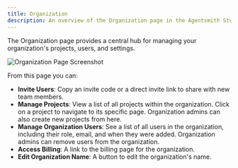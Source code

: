 ```yaml
---
title: Organization
description: An overview of the Organization page in the Agentsmith Studio.
---
```


The Organization page provides a central hub for managing your organization's projects, users, and settings.

![Organization Page Screenshot](/studio-screenshots/organization.png)

From this page you can:

- **Invite Users**: Copy an invite code or a direct invite link to share with new team members.
- **Manage Projects**: View a list of all projects within the organization. Click on a project to navigate to its specific page. Organization admins can also create new projects from here.
- **Manage Organization Users**: See a list of all users in the organization, including their role, email, and when they were added. Organization admins can remove users from the organization.
- **Access Billing**: A link to the billing page for the organization.
- **Edit Organization Name**: A button to edit the organization's name.
